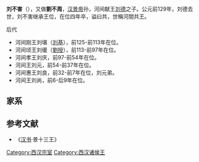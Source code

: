 {{expand|time=2017-02-23T11:48:43+00:00}}
'''刘不害'''（{{bd|||前133年}}），又做'''劉不周'''，[[汉景帝|汉景帝]]孙，河间献王[[劉德_(河間王)|刘德]]之子。公元前129年，刘德去世，刘不害继承王位，在位四年卒，谥曰共，世稱河間共王。
;后代
* 河间刚王刘堪（[[刘基_(西汉)|刘基]]），前125-前113年在位。
* 河间顷王刘缓（[[刘授_(河间王)|劉授]]），前113-前97年在位。
* 河间孝王刘庆，前97-前54年在位。
* 河间王刘元，前54-前37年在位。
* 河间惠王刘良，前32-前7年在位，刘元弟。
* 河间王刘尚，前6-后9年在位。

==家系==
{{河间王刘德}}

==参考文献==
*《[[汉书|汉书]]·景十三王》

{{DEFAULTSORT:L}}

[[Category:西汉宗室|Category:西汉宗室]]
[[Category:西汉诸侯王|Category:西汉诸侯王]]
{{汉朝人小作品}}